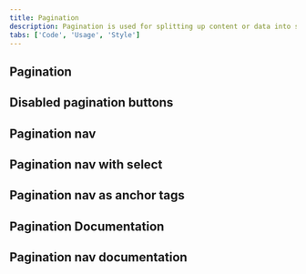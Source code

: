 ```yaml
---
title: Pagination
description: Pagination is used for splitting up content or data into several pages, with a control for navigating to the next or previous page.
tabs: ['Code', 'Usage', 'Style']
---
```



## Pagination

<ComponentCode
  name="Pagination"
  component="pagination"
  variation="pagination"
  hasReactVersion="pagination--pagination"
  hasVueVersion="pagination--default"
  hasAngularVersion="?path=/story/pagination--default"
  codepen="KYzgVB"
/>

## Disabled pagination buttons

<ComponentCode
  name="Pagination nav"
  component="pagination"
  variation="pagination--disabled-pagination-buttons"
  hasReactVersion="pagination--pagination"
  hasVueVersion="pagination--default&knob-Number%20of%20items=10"
  codepen="LvNRZV"
/>

## Pagination nav

<ComponentCode
  name="Pagination nav"
  component="pagination-nav"
  variation="pagination-nav"
/>

## Pagination nav with select

<ComponentCode
  name="Pagination nav"
  component="pagination-nav"
  variation="pagination-nav--default--with-select"
/>

## Pagination nav as anchor tags

<ComponentCode
  name="Pagination nav"
  component="pagination-nav"
  variation="pagination-nav--default--as-anchor"
/>

## Pagination Documentation

<ComponentDocs component="pagination" />

## Pagination nav documentation

<ComponentDocs component="pagination-nav" />
